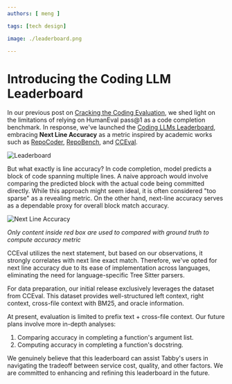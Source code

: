 ```yaml
---
authors: [ meng ]

tags: [tech design]

image: ./leaderboard.png

---
```

# Introducing the Coding LLM Leaderboard

In our previous post on [Cracking the Coding Evaluation](../13/model-evaluation), we shed light on the limitations of relying on HumanEval pass@1 as a code completion benchmark.
In response, we've launched the [Coding LLMs Leaderboard](http://leaderboard.tabbyml.com), embracing **Next Line Accuracy** as a metric inspired by academic works such as [RepoCoder](https://arxiv.org/abs/2303.12570), [RepoBench](https://arxiv.org/abs/2306.03091), and [CCEval](https://arxiv.org/abs/2310.11248).

![Leaderboard](./leaderboard.png)

But what exactly is line accuracy? In code completion, model predicts a block of code spanning multiple lines.
A naive approach would involve comparing the predicted block with the actual code being committed directly.
While this approach might seem ideal, it is often considered "too sparse" as a revealing metric.
On the other hand, next-line accuracy serves as a dependable proxy for overall block match accuracy.

![Next Line Accuracy](./next-line-accuracy.png)

<p style={{"text-align": "center"}}>

*Only content inside red box are used to compared with ground truth to compute accuracy metric*

</p>

CCEval utilizes the next statement, but based on our observations, it strongly correlates with next line exact match. Therefore, we've opted for next line accuracy due to its ease of implementation across languages, eliminating the need for language-specific Tree Sitter parsers.

For data preparation, our initial release exclusively leverages the dataset from CCEval. This dataset provides well-structured left context, right context, cross-file context with BM25, and oracle information.

At present, evaluation is limited to prefix text + cross-file context. Our future plans involve more in-depth analyses:

1. Comparing accuracy in completing a function's argument list.
2. Computing accuracy in completing a function's docstring.

We genuinely believe that this leaderboard can assist Tabby's users in navigating the tradeoff between service cost, quality, and other factors. We are committed to enhancing and refining this leaderboard in the future.